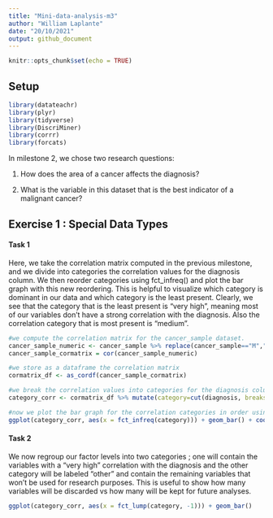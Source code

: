 ```yaml
---
title: "Mini-data-analysis-m3"
author: "William Laplante"
date: "20/10/2021"
output: github_document
---
```


```r
knitr::opts_chunk$set(echo = TRUE)
```


## Setup

```r
library(datateachr)
library(plyr)
library(tidyverse)
library(DiscriMiner)
library(corrr)
library(forcats)
```

In milestone 2, we chose two research questions:

1) How does the area of a cancer affects the diagnosis?

2) What is the variable in this dataset that is the best indicator of a malignant cancer?


## Exercise 1 : Special Data Types

#### Task 1

Here, we take the correlation matrix computed in the previous milestone, and we divide into categories the correlation values for the diagnosis column. We then reorder categories using fct_infreq() and plot the bar graph with this new reordering. This is helpful to visualize which category is dominant in our data and which category is the least present. Clearly, we see that the category that is the least present is "very high", meaning most of our variables don't have a strong correlation with the diagnosis. Also the correlation category that is most present is "medium".
```r
#we compute the correlation matrix for the cancer_sample dataset. 
cancer_sample_numeric <- cancer_sample %>% replace(cancer_sample=="M","1") %>% replace(cancer_sample=="B","0") %>% transform(diagnosis=as.numeric(diagnosis))
cancer_sample_cormatrix = cor(cancer_sample_numeric)

#we store as a dataframe the correlation matrix
cormatrix_df <- as_cordf(cancer_sample_cormatrix)

#we break the correlation values into categories for the diagnosis column.
category_corr <- cormatrix_df %>% mutate(category=cut(diagnosis, breaks=c(-Inf, 0.2, 0.4, 0.6, 0.75, Inf), labels=c("Very Low", "Low", "Medium", "High", "Very High"))) %>% select(term, diagnosis, category) %>% filter(!is.na(diagnosis)) %>% rename(variable=term, corr_with_diagnosis=diagnosis)

#now we plot the bar graph for the correlation categories in order using the forcats package.
ggplot(category_corr, aes(x = fct_infreq(category))) + geom_bar() + coord_flip()
```

#### Task 2

We now regroup our factor levels into two categories ; one will contain the variables with a "very high" correlation with the diagnosis and the other category will be labeled "other" and contain the remaining variables that won't be used for research purposes. This is useful to show how many variables will be discarded vs how many will be kept for future analyses.

```r
ggplot(category_corr, aes(x = fct_lump(category, -1))) + geom_bar()
```


